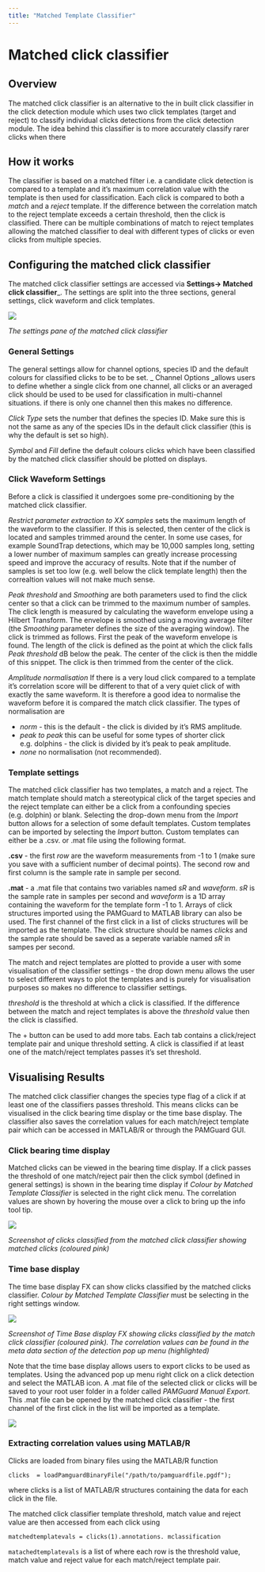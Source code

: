 ```yaml
---
title: "Matched Template Classifier"
---
```

Matched click classifier
========================

Overview
--------

The matched click classifier is an alternative to the in built click classifier in the click detection module which uses two click templates (target and reject) to classify individual clicks detections from the click detection module. The idea behind this classifier is to more accurately classify rarer clicks when there

How it works
------------

The classifier is based on a matched filter i.e. a candidate click detection is compared to a template and it's maximum correlation value with the template is then used for classification. Each click is compared to both a _match_ and a _reject_ template. If the difference between the correlation match to the reject template exceeds a certain threshold, then the click is classified. There can be multiple combinations of match to reject templates allowing the matched classifier to deal with different types of clicks or even clicks from multiple species.

Configuring the matched click classifier
----------------------------------------

The matched click classifier settings are accessed via **Settings-> Matched click classifier**\_. The settings are split into the three sections, general settings, click waveform and click templates.

![](resources/matched_click_dialog_summary.png)

_The settings pane of the matched click classifier_

### General Settings

The general settings allow for channel options, species ID and the default colours for classified clicks to be to be set. \_ Channel Options \_allows users to define whether a single click from one channel, all clicks or an averaged click should be used to be used for classification in multi-channel situations. if there is only one channel then this makes no difference.

_Click Type_ sets the number that defines the species ID. Make sure this is not the same as any of the species IDs in the default click classifier (this is why the default is set so high).

_Symbol_ and _Fill_ define the default colours clicks which have been classified by the matched click classifier should be plotted on displays.

### Click Waveform Settings

Before a click is classified it undergoes some pre-conditioning by the matched click classifier.

_Restrict parameter extraction to XX samples_ sets the maximum length of the waveform to the classifier. If this is selected, then center of the click is located and samples trimmed around the center. In some use cases, for example SoundTrap detections, which may be 10,000 samples long, setting a lower number of maximum samples can greatly increase processing speed and improve the accuracy of results. Note that if the number of samples is set too low (e.g. well below the click template length) then the correaltion values will not make much sense.

_Peak threshold_ and _Smoothing_ are both parameters used to find the click center so that a click can be trimmed to the maximum number of samples. The click length is measured by calculating the waveform envelope using a Hilbert Transform. The envelope is smoothed using a moving average filter (the _Smoothing_ parameter defines the size of the averaging window). The click is trimmed as follows. First the peak of the waveform envelope is found. The length of the click is defined as the point at which the click falls _Peak threshold_ dB below the peak. The center of the click is then the middle of this snippet. The click is then trimmed from the center of the click.

_Amplitude normalisation_ If there is a very loud click compared to a template it's correlation score will be different to that of a very quiet click of with exactly the same waveform. It is therefore a good idea to normalise the waveform before it is compared the match click classifier. The types of normalisation are

*   _norm_ - this is the default - the click is divided by it's RMS amplitude.
*   _peak to peak_ this can be useful for some types of shorter click e.g. dolphins - the click is divided by it's peak to peak amplitude.
*   _none_ no normalisation (not recommended).

### Template settings

The matched click classifier has two templates, a match and a reject. The match template should match a stereotypical click of the target species and the reject template can either be a click from a confounding species (e.g. dolphin) or blank. Selecting the drop-down menu from the _Import_ button allows for a selection of some default templates. Custom templates can be imported by selecting the _Import_ button. Custom templates can either be a .csv. or .mat file using the following format.

**.csv** - the first _row_ are the waveform measurements from -1 to 1 (make sure you save with a sufficient number of decimal points). The second row and first column is the sample rate in sample per second.

**.mat** - a .mat file that contains two variables named _sR_ and _waveform_. _sR_ is the sample rate in samples per second and _waveform_ is a 1D array containing the waveform for the template form -1 to 1. Arrays of click structures imported using the PAMGuard to MATLAB library can also be used. The first channel of the first click in a list of clicks structures will be imported as the template. The click structure should be names _clicks_ and the sample rate should be saved as a seperate variable named _sR_ in sampes per second.

The match and reject templates are plotted to provide a user with some visualisation of the classifier settings - the drop down menu allows the user to select different ways to plot the templates and is purely for visualisation purposes so makes no difference to classifier settings.

_threshold_ is the threshold at which a click is classified. If the difference between the match and reject templates is above the _threshold_ value then the click is classified.

The + button can be used to add more tabs. Each tab contains a click/reject template pair and unique threshold setting. A click is classified if at least one of the match/reject templates passes it's set threshold.

Visualising Results
-------------------

The matched click classifier changes the species type flag of a click if at least one of the classifiers passes threshold. This means clicks can be visualised in the click bearing time display or the time base display. The classifier also saves the correlation values for each match/reject template pair which can be accessed in MATLAB/R or through the PAMGuard GUI.

### Click bearing time display

Matched clicks can be viewed in the bearing time display. If a click passes the threshold of one match/reject pair then the click symbol (defined in general settings) is shown in the bearing time display if _Colour by Matched Template Classifier_ is selected in the right click menu. The correlation values are shown by hovering the mouse over a click to bring up the info tool tip.

![](resources/matched_click_bt_display.png)

_Screenshot of clicks classified from the matched click classifier showing matched clicks (coloured pink)_

### Time base display

The time base display FX can show clicks classified by the matched clicks classifier. _Colour by Matched Template Classifier_ must be selecting in the right settings window.

![](resources/matched_click_tdisplay_example.png)

_Screenshot of Time Base display FX showing clicks classified by the match click classifier (coloured pink). The correlation values can be found in the meta data section of the detection pop up menu (highlighted)_

Note that the time base display allows users to export clicks to be used as templates. Using the advanced pop up menu right click on a click detection and select the MATLAB icon. A .mat file of the selected click or clicks will be saved to your root user folder in a folder called _PAMGuard Manual Export_. This .mat file can be opened by the matched click classifier - the first channel of the first click in the list will be imported as a template.

![](resources/exporting_mat_clicks.png)

### Extracting correlation values using MATLAB/R

Clicks are loaded from binary files using the MATLAB/R function

    clicks  = loadPamguardBinaryFile("/path/to/pamguardfile.pgdf");
    

where clicks is a list of MATLAB/R structures containing the data for each click in the file.

The matched click classifier template threshold, match value and reject value are then accessed from each click using

    matchedtemplatevals = clicks(1).annotations. mclassification
    

`matachedtemplatevals` is a list of where each row is the threshold value, match value and reject value for each match/reject template pair.

